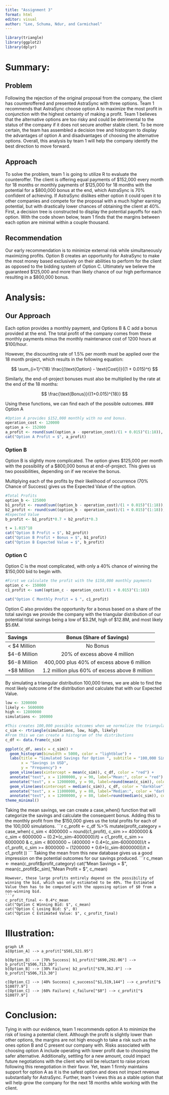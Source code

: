 ---
title: "Assignment 3"
format: html
editor: visual
author: "Lee, Schuma, Ndur, and Carmichael"
---
```{r, echo=FALSE}
library(triangle)
library(ggplot2)
library(dplyr)
```
# Summary:
## Problem
Following the rejection of the original proposal from the company, the client has counteroffered and presented AstraSync with three options. Team 1 recommends that AstraSync choose option A to maximize the most profit in conjunction with the highest certainty of making a profit. Team 1 believes that the alternative options are too risky and could be detrimental to the status of the company if it does not secure another stable client. To be more certain, the team has assembled a decision tree and histogram to display the advantages of option A and disadvantages of choosing the alternative options. Overall, this analysis by team 1 will help the company identify the best direction to move forward. 

## Approach 
To solve the problem, team 1 is going to utilize R to evaluate the counteroffer. The client is offering equal payments of $152,000 every month for 18 months or monthly payments of $125,000 for 18 months with the potential for a $800,000 bonus at the end, which AstraSync is 70% confident of achieving. If AstraSync dislikes either option it could open it to other companies and compete for the proposal with a much higher earning potential, but with drastically lower chances of obtaining the client at 40%. First, a decision tree is constructed to display the potential payoffs for each option. With the code shown below, team 1 finds that the margins between each option are minimal within a couple thousand.  

## Recommendation
Our early recommendation is to minimize external risk while simultaneously maximizing profits. Option B creates an opportunity for AstraSync to make the most money based exclusively on their abilities to perform for the client as opposed to the bidding system of Option C. Ultimately we believe the guaranteed $125,000 and more than likely chance of our high performance resulting in a $800,000 bonus. 

# Analysis:
## Our Approach 
Each option provides a monthly payment, and Options B & C add a bonus provided at the end. The total profit of the company comes from these monthly payments minus the monthly maintenance cost of 1200 hours at $100/hour. 

However, the discounting rate of 1.5% per month must be applied over the 18 month project, which results in the following equation: 

$$ \sum_{i=1}^{18} \frac{(\text{Option} - \text{Cost})}{(1 + 0.015)^t} $$

Similarly, the end-of-project bonuses must also be multiplied by the rate at the end of the 18 months: 

$$ \frac{\text{Bonus}}{(1+0.015)^{18}} $$

Using these functions, we can find each of the possible outcomes. 
### Option A
```{r}
#Option A provides $152,000 monthly with no end bonus.
operation_cost <- 120000
option_a <- 152000
a_profit <- round(sum((option_a - operation_cost)/(1 + 0.015)^(1:18)), 2)
cat("Option A Profit = $", a_profit)

``` 
### Option B
Option B is slightly more complicated. The option gives $125,000 per month with the possibility of a $800,000 bonus at end-of-project. This gives us two possibilities, depending on if we receive the bonus.

Multiplying each of the profits by their likelihood of occurrence (70% Chance of Success) gives us the Expected Value of the option.
```{r}
#Total Profits 
option_b <- 125000
b1_profit <- round(sum((option_b - operation_cost)/(1 + 0.015)^(1:18)), 2) + (800000/1.015^18)
b2_profit <- round(sum((option_b - operation_cost)/(1 + 0.015)^(1:18)), 2)
#Expected Value 
b_profit <- b1_profit*0.7 + b2_profit*0.3
```
```{r, echo = FALSE}
t = 1.015^18
cat("Option B Profit = $", b2_profit)
cat("Option B Profit + Bonus = $", b1_profit)
cat("Option B Expected Value = $", b_profit)
```
### Option C
Option C is the most complicated, with only a 40% chance of winning the $150,000 bid to begin with.
```{r}
#First we calculate the profit with the $150,000 monthly payments
option_c <- 150000
c1_profit <- sum((option_c - operation_cost)/(1 + 0.015)^(1:18))
```
```{r, echo=FALSE}
cat("Option C Monthly Profit = $ ", c1_profit)
```
Option C also provides the opportunity for a bonus based on a share of the total savings we provide the company with the triangular distribution of our potential total savings being a low of $3.2M, high of $12.8M, and most likely $5.6M. 

| Savings  | Bonus (Share of Savings)  |
|:----|:---:|
| < $4 Million   |  No Bonus  |
| $4-6 Million   | 20% of excess above 4 million |
| $6-8 Million | 400,000 plus 40% of excess above 6 million|
| +$8 Million |1.2 million plus 60% of excess above 8 million|

By simulating a triangular distribution 100,000 times, we are able to find the most likely outcome of the distribution and calculate that with our Expected Value. 
```{r}
low <- 3200000
likely <- 5600000
high <- 12800000
simulations <- 100000

#This creates 100,000 possible outcomes when we normalize the triangular distribution
c_sim <- rtriangle(simulations, low, high, likely)
#From this we can create a histogram of the distributions
c_df <- data.frame(c_sim)

ggplot(c_df, aes(x = c_sim)) + 
  geom_histogram(binwidth = 5000, color = "lightblue") +
  labs(title = "Simulated Savings for Option ", subtitle = "100,000 Simulation Histogram",
       x = "Savings in USD",
       y = "Frequency") + 
  geom_vline(aes(xintercept = mean(c_sim)), c_df, color = "red") +
  annotate("text", x = 11000000, y = 90, label="Mean:", color = "red") +
  annotate("text", x = 12000000, y = 90, label=round(mean(c_sim)), color = "red") +
  geom_vline(aes(xintercept = median(c_sim)), c_df, color = "darkblue") +
  annotate("text", x = 11000000, y = 80, label="Median:", color = "darkblue") +
  annotate("text", x = 12000000, y = 80, label=round(median(c_sim)), color = "darkblue") +
theme_minimal()
```
Taking the mean savings, we can create a case_when() function that will categorize the savings and calculate the consequent bonus. Adding this to the monthly profit from the $150,000 gives us the total profits for each of the 100,000 simulations. 
```{r}
c_profit <- c_df %>%
  mutate(profit_category = case_when(
    c_sim < 4000000 ~ round(c1_profit),
    c_sim >= 4000000 & c_sim < 6000000 ~ (0.2*(c_sim-4000000)/t) + c1_profit,
    c_sim >= 6000000 & c_sim < 8000000 ~ (400000 + 0.4*(c_sim-6000000))/t + c1_profit,
    c_sim >= 8000000 ~ (1200000 + 0.6*(c_sim-8000000))/t + c1_profit
  ))
```
Taking the mean from this new database gives us a good impression on the potential outcomes for our savings produced.
```{r, echo = FALSE}
c_mean <- mean(c_profit$profit_category)
cat("Mean Savings = $", mean(c_profit$c_sim), "Mean Profit = $", c_mean)
```
However, these large profits entirely depend on the possibility of winning the bid, which was only estimated to be 40%. The Estimated Value then has to be computed with the opposing option of $0 from a non-winning bid.
```{r, echo = FALSE}
c_profit_final <- 0.4*c_mean
cat("Option C Winning Bid: $", c_mean)
cat("Option C Losing Bid: $", 0)
cat("Option C Estimated Value: $", c_profit_final)
```
# Illustration:
```{mermaid}
graph LR
a[Option_A] --> a_profit["$501,521.95"]

b[Option_B] --> |70% Success| b1_profit["$690,292.06"] --> b_profit["$506,713.30"]
b[Option_B] --> |30% Failure| b2_profit["$78,362.8"] --> b_profit["$506,713.30"]

c[Option_C] --> |40% Success| c_success["$1,519,144"] --> c_profit["$ 510077.9"]
c[Option_C] --> |60% Failure| c_failure["$0"] --> c_profit["$ 510077.9"]
```
# Conclusion:
Tying in with our evidence, team 1 recommends option A to minimize the risk of losing a potential client. Although the profit is slightly lower than other options, the margins are not high enough to take a risk such as the ones option B and C present our company with. Risks associated with choosing option A include operating with lower profit due to choosing the safer alternative. Additionally, settling for a new amount, could impact future negotiations with the client who will be reluctant to raise prices following this renegotiation in their favor. Yet, team 1 firmly maintains support for option A as it is the safest option and does not impact revenue substantially for AstraSync. Further, team 1 views this as a stable option that will help grow the company for the next 18 months while working with the client. 

